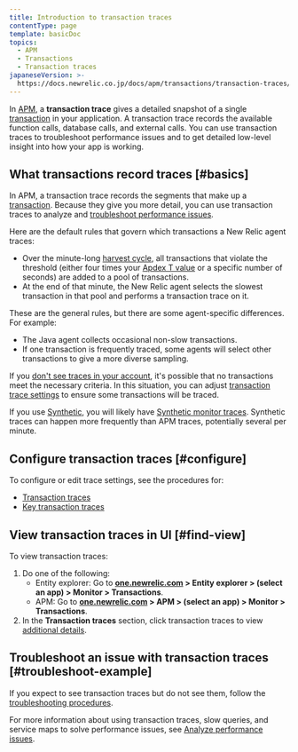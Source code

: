 ```yaml
---
title: Introduction to transaction traces
contentType: page
template: basicDoc
topics:
  - APM
  - Transactions
  - Transaction traces
japaneseVersion: >-
  https://docs.newrelic.co.jp/docs/apm/transactions/transaction-traces/introduction-transaction-traces
---
```


In [APM](/docs/apm/new-relic-apm), a **transaction trace** gives a detailed snapshot of a single [transaction](/docs/apm/transactions/intro-transactions/transactions-new-relic-apm) in your application. A transaction trace records the available function calls, database calls, and external calls. You can use transaction traces to troubleshoot performance issues and to get detailed low-level insight into how your app is working.

## What transactions record traces [#basics]

In APM, a transaction trace records the segments that make up a [transaction](/docs/apm/transactions/intro-transactions/transactions-new-relic-apm). Because they give you more detail, you can use transaction traces to analyze and [troubleshoot performance issues](#troubleshoot-example).

Here are the default rules that govern which transactions a New Relic agent traces:

* Over the minute-long [harvest cycle](/docs/using-new-relic/welcome-new-relic/getting-started/glossary#harvest-cycle), all transactions that violate the threshold (either four times your [Apdex T value](/docs/apm/new-relic-apm/apdex/apdex-measuring-user-satisfaction) or a specific number of seconds) are added to a pool of transactions.
* At the end of that minute, the New Relic agent selects the slowest transaction in that pool and performs a transaction trace on it.

These are the general rules, but there are some agent-specific differences. For example:

* The Java agent collects occasional non-slow transactions.
* If one transaction is frequently traced, some agents will select other transactions to give a more diverse sampling.

If you [don't see traces in your account](/docs/apm/transactions/transaction-traces/troubleshooting-not-seeing-transaction-traces), it's possible that no transactions meet the necessary criteria. In this situation, you can adjust [transaction trace settings](/docs/apm/transactions/transaction-traces/configure-transaction-traces) to ensure some transactions will be traced.

If you use [Synthetic](/docs/synthetics/new-relic-synthetics/getting-started/new-relic-synthetics), you will likely have [Synthetic monitor traces](/docs/synthetics/new-relic-synthetics/using-monitors/collect-synthetic-transaction-traces). Synthetic traces can happen more frequently than APM traces, potentially several per minute.

## Configure transaction traces [#configure]

To configure or edit trace settings, see the procedures for:

* [Transaction traces](/docs/apm/transactions/transaction-traces/configure-transaction-traces)
* [Key transaction traces](/docs/apm/transactions/transaction-traces/configure-transaction-traces#key-txns)

## View transaction traces in UI [#find-view]

To view transaction traces:

1. Do one of the following:
   * Entity explorer: Go to **[one.newrelic.com](https://one.newrelic.com) > Entity explorer > (select an app) > Monitor > Transactions**.
   * APM: Go to **[one.newrelic.com](https://one.newrelic.com) > APM > (select an app) > Monitor > Transactions**.
2. In the **Transaction traces** section, click transaction traces to view [additional details](/docs/apm/transactions/transaction-traces/transaction-traces-summary-page).

## Troubleshoot an issue with transaction traces [#troubleshoot-example]

If you expect to see transaction traces but do not see them, follow the [troubleshooting procedures](/docs/apm/transactions/transaction-traces/troubleshooting-not-seeing-transaction-traces).

For more information about using transaction traces, slow queries, and service maps to solve performance issues, see [Analyze performance issues](/docs/apm/applications-menu/features/analyze-database-instance-level-performance-issues).
